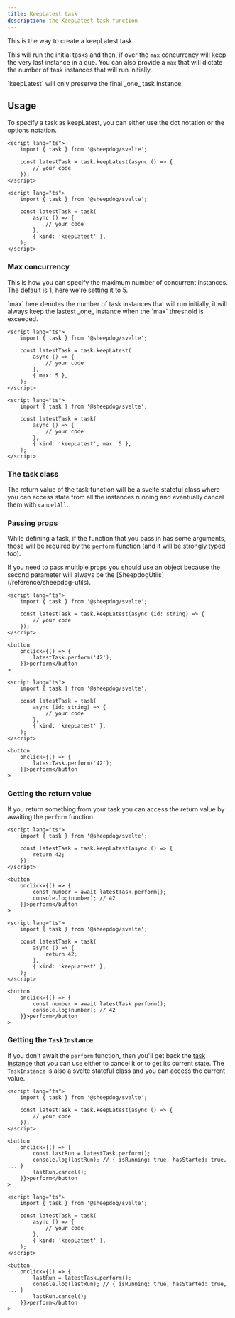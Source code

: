 ```yaml
---
title: KeepLatest task
description: the KeepLatest task function
---
```



This is the way to create a keepLatest task.

This will run the initial tasks and then, if over the `max` concurrency will keep the very last
instance in a que. You can also provide a `max` that will dictate the number of task instances that
will run initially.

<Aside type="note">`keepLatest` will only preserve the final _one_ task instance.</Aside>

## Usage

To specify a task as keepLatest, you can either use the dot notation or the options notation.

<Tabs syncKey="notation">

<TabItem label="Dot notation">

```svelte
<script lang="ts">
	import { task } from '@sheepdog/svelte';

	const latestTask = task.keepLatest(async () => {
		// your code
	});
</script>
```

</TabItem>

<TabItem label="Options notation">

```svelte
<script lang="ts">
	import { task } from '@sheepdog/svelte';

	const latestTask = task(
		async () => {
			// your code
		},
		{ kind: 'keepLatest' },
	);
</script>
```

</TabItem>

</Tabs>

### Max concurrency

This is how you can specify the maximum number of concurrent instances. The default is 1, here we're
setting it to 5.

<Aside type="note">
	`max` here denotes the number of task instances that will run initially, it will always keep the
	lastest _one_ instance when the `max` threshold is exceeded.
</Aside>

<Tabs syncKey="notation">

<TabItem label="Dot notation">

```svelte
<script lang="ts">
	import { task } from '@sheepdog/svelte';

	const latestTask = task.keepLatest(
		async () => {
			// your code
		},
		{ max: 5 },
	);
</script>
```

</TabItem>

<TabItem label="Options notation">

```svelte
<script lang="ts">
	import { task } from '@sheepdog/svelte';

	const latestTask = task(
		async () => {
			// your code
		},
		{ kind: 'keepLatest', max: 5 },
	);
</script>
```

</TabItem>

</Tabs>

### The task class

The return value of the task function will be a svelte stateful class where you can access state
from all the instances running and eventually cancel them with `cancelAll`.

<LinkCard
	href="/getting-started/usage/#task-structure"
	title="Task structure"
	description="Take a look at the Task structure documentation in our Getting started"
/>

### Passing props

While defining a task, if the function that you pass in has some arguments, those will be required
by the `perform` function (and it will be strongly typed too).

<Aside type="caution">
	If you need to pass multiple props you should use an object because the second parameter will
	always be the [SheepdogUtils](/reference/sheepdog-utils).
</Aside>

<Tabs syncKey="notation">

<TabItem label="Dot notation">

```svelte
<script lang="ts">
	import { task } from '@sheepdog/svelte';

	const latestTask = task.keepLatest(async (id: string) => {
		// your code
	});
</script>

<button
	onclick={() => {
		latestTask.perform('42');
	}}>perform</button
>
```

</TabItem>

<TabItem label="Options notation">

```svelte
<script lang="ts">
	import { task } from '@sheepdog/svelte';

	const latestTask = task(
		async (id: string) => {
			// your code
		},
		{ kind: 'keepLatest' },
	);
</script>

<button
	onclick={() => {
		latestTask.perform('42');
	}}>perform</button
>
```

</TabItem>

</Tabs>

### Getting the return value

If you return something from your task you can access the return value by awaiting the `perform`
function.

<Tabs syncKey="notation">

<TabItem label="Dot notation">

```svelte
<script lang="ts">
	import { task } from '@sheepdog/svelte';

	const latestTask = task.keepLatest(async () => {
		return 42;
	});
</script>

<button
	onclick={() => {
		const number = await latestTask.perform();
		console.log(number); // 42
	}}>perform</button
>
```

</TabItem>

<TabItem label="Options notation">

```svelte
<script lang="ts">
	import { task } from '@sheepdog/svelte';

	const latestTask = task(
		async () => {
			return 42;
		},
		{ kind: 'keepLatest' },
	);
</script>

<button
	onclick={() => {
		const number = await latestTask.perform();
		console.log(number); // 42
	}}>perform</button
>
```

</TabItem>

</Tabs>

### Getting the `TaskInstance`

If you don't await the `perform` function, then you'll get back the
[task instance](/reference/task-instance) that you can use either to cancel it or to get its current
state. The `TaskInstance` is also a svelte stateful class and you can access the current value.

<Tabs syncKey="notation">

<TabItem label="Dot notation">

```svelte
<script lang="ts">
	import { task } from '@sheepdog/svelte';

	const latestTask = task.keepLatest(async () => {
		// your code
	});
</script>

<button
	onclick={() => {
		const lastRun = latestTask.perform();
		console.log(lastRun); // { isRunning: true, hasStarted: true, ... }
		lastRun.cancel();
	}}>perform</button
>
```

</TabItem>

<TabItem label="Options notation">

```svelte
<script lang="ts">
	import { task } from '@sheepdog/svelte';

	const latestTask = task(
		async () => {
			// your code
		},
		{ kind: 'keepLatest' },
	);
</script>

<button
	onclick={() => {
		lastRun = latestTask.perform();
		console.log(lastRun); // { isRunning: true, hasStarted: true, ... }
		lastRun.cancel();
	}}>perform</button
>
```

</TabItem>

</Tabs>
